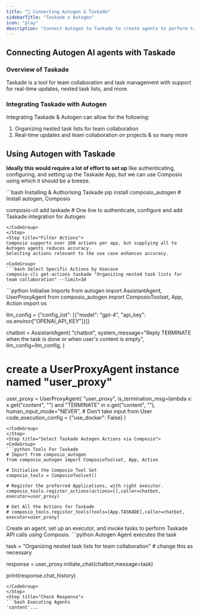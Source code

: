 ```yaml
---
title: "🚀 Connecting Autogen & Taskade"
sidebarTitle: "Taskade x Autogen"
icon: "play"
description: "Connect Autogen to Taskade to create agents to perform tasks using natural language"
---
```


## Connecting Autogen AI agents with Taskade

### Overview of Taskade

Taskade is a tool for team collaboration and task management with support for real-time updates, nested task lists, and more.

### Integrating Taskade with Autogen

Integrating Taskade & Autogen can allow for the following:

1. Organizing nested task lists for team collaboration
2. Real-time updates and team collaboration on projects
& so many more

## Using Autogen with Taskade

<Steps>
<Step title="Setting Up the Environment">

**Ideally this would require a lot of effort to set up** like authenticating, configuring, and setting up the Taskade App, but we can use Composio using which it should be a breeze.

<CodeGroup>
```bash Installing & Authorising Taskade
pip install composio_autogen # Install autogen, Composio 

composio-cli add taskade # One line to authenticate, configure and add Taskade integration for Autogen
```
</CodeGroup>
</Step>
<Step title="Filter Actions">
Composio supports over 100 actions per app, but supplying all to Autogen agents reduces accuracy.
Selecting actions relevant to the use case enhances accuracy.

<CodeGroup>
```bash Select Specific Actions by Usecase
composio-cli get-actions taskade "Organizing nested task lists for team collaboration" --limit=10
```
</CodeGroup>

</Step>
<Step title="Import Base Packages">

<CodeGroup>
```python Initialise Imports
from autogen import AssistantAgent, UserProxyAgent
from composio_autogen import ComposioToolset, App, Action
import os

llm_config = {"config_list": [{"model": "gpt-4", "api_key": os.environ["OPENAI_API_KEY"]}]}

chatbot = AssistantAgent(
    "chatbot",
    system_message="Reply TERMINATE when the task is done or when user's content is empty",
    llm_config=llm_config,
)

# create a UserProxyAgent instance named "user_proxy"
user_proxy = UserProxyAgent(
    "user_proxy",
    is_termination_msg=lambda x: x.get("content", "") and "TERMINATE" in x.get("content", ""),
    human_input_mode="NEVER", # Don't take input from User
    code_execution_config = {"use_docker": False}
)
```
</CodeGroup>
</Step>
<Step title="Select Taskade Autogen Actions via Composio">
<CodeGroup>
```python Tools For Taskade
# Import from composio_autogen
from composio_autogen import ComposioToolset, App, Action

# Initialise the Composio Tool Set
composio_tools = ComposioToolset()

# Register the preferred Applications, with right executor. 
composio_tools.register_actions(actions=[],caller=chatbot, executor=user_proxy)

# Get All the Actions for Taskade
# composio_tools.register_tools(tools=[App.TASKADE],caller=chatbot, executor=user_proxy) 
```
</CodeGroup>
</Step>
<Step title="Execute the Agent">
Create an agent, set up an executor, and invoke tasks to perform Taskade API calls using Composio. 
<CodeGroup>
```python Autogen Agent executes the task

task = "Organizing nested task lists for team collaboration" # change this as necessary

response = user_proxy.initiate_chat(chatbot,message=task)

print(response.chat_history)
```
</CodeGroup>
</Step>
<Step title="Check Response">
```bash Executing Agents
'content'...
```
</Step>
</Steps>
